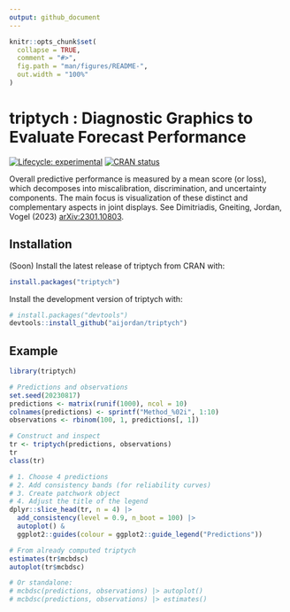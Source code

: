 ```yaml
---
output: github_document
---
```


<!-- README.md is generated from README.Rmd. Please edit that file -->

```r
knitr::opts_chunk$set(
  collapse = TRUE,
  comment = "#>",
  fig.path = "man/figures/README-",
  out.width = "100%"
)
```

# triptych : Diagnostic Graphics to Evaluate Forecast Performance

<!-- badges: start -->
[![Lifecycle: experimental](https://img.shields.io/badge/lifecycle-experimental-orange.svg)](https://lifecycle.r-lib.org/articles/stages.html#experimental)
[![CRAN status](https://www.r-pkg.org/badges/version/triptych)](https://CRAN.R-project.org/package=triptych)
<!-- badges: end -->

Overall predictive performance is measured by a mean score (or loss), which decomposes into miscalibration, discrimination, and uncertainty components.
The main focus is visualization of these distinct and complementary aspects in joint displays. See Dimitriadis, Gneiting, Jordan, Vogel (2023) [arXiv:2301.10803](https://arxiv.org/abs/2301.10803).

## Installation

(Soon) Install the latest release of triptych from CRAN with:

``` r
install.packages("triptych")
```


Install the development version of triptych with:

``` r
# install.packages("devtools")
devtools::install_github("aijordan/triptych")
```

## Example

```r
library(triptych)

# Predictions and observations
set.seed(20230817)
predictions <- matrix(runif(1000), ncol = 10)
colnames(predictions) <- sprintf("Method_%02i", 1:10)
observations <- rbinom(100, 1, predictions[, 1])

# Construct and inspect
tr <- triptych(predictions, observations)
tr
class(tr)

# 1. Choose 4 predictions
# 2. Add consistency bands (for reliability curves)
# 3. Create patchwork object
# 4. Adjust the title of the legend
dplyr::slice_head(tr, n = 4) |>
  add_consistency(level = 0.9, n_boot = 100) |>
  autoplot() &
  ggplot2::guides(colour = ggplot2::guide_legend("Predictions"))
```

```r
# From already computed triptych
estimates(tr$mcbdsc)
autoplot(tr$mcbdsc)

# Or standalone:
# mcbdsc(predictions, observations) |> autoplot()
# mcbdsc(predictions, observations) |> estimates()
```
